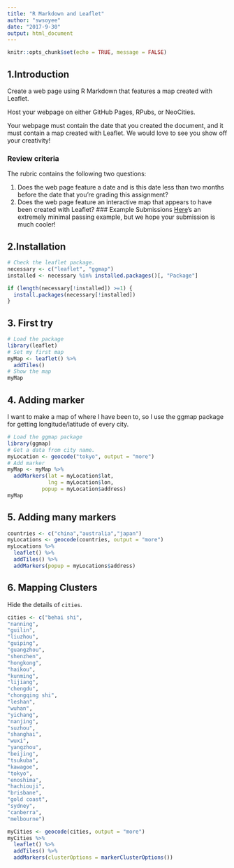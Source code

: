 ```yaml
---
title: "R Markdown and Leaflet"
author: "swsoyee"
date: "2017-9-30"
output: html_document
---
```


```r
knitr::opts_chunk$set(echo = TRUE, message = FALSE)
```

## 1.Introduction
Create a web page using R Markdown that features a map created with Leaflet.

Host your webpage on either GitHub Pages, RPubs, or NeoCities.

Your webpage must contain the date that you created the document, and it must contain a map created with Leaflet. We would love to see you show off your creativity!

### Review criteria
The rubric contains the following two questions:

1. Does the web page feature a date and is this date less than two months before the date that you're grading this assignment?
2. Does the web page feature an interactive map that appears to have been created with Leaflet?
### Example Submissions
[Here](https://seankross.neocities.org/week2.html)'s an extremely minimal passing example, but we hope your submission is much cooler!


## 2.Installation
```r
# Check the leaflet package.
necessary <- c("leaflet", "ggmap")
installed <- necessary %in% installed.packages()[, "Package"]

if (length(necessary[!installed]) >=1) {
  install.packages(necessary[!installed])
}
```

## 3. First try
```r
# Load the package
library(leaflet)
# Set my first map
myMap <- leaflet() %>%
  addTiles()
# Show the map
myMap
```

## 4. Adding marker
I want to make a map of where I have been to, so I use the ggmap package for getting longitude/latitude of every city.
```r
# Load the ggmap package
library(ggmap)
# Get a data from city name.
myLocation <- geocode("tokyo", output = "more")
# Add marker
myMap <- myMap %>%
  addMarkers(lat = myLocation$lat, 
             lng = myLocation$lon, 
           popup = myLocation$address)
myMap
```

## 5. Adding many markers
```r
countries <- c("china","australia","japan")
myLocations <- geocode(countries, output = "more")
myLocations %>% 
  leaflet() %>%
  addTiles() %>%
  addMarkers(popup = myLocations$address)
```

## 6. Mapping Clusters
Hide the  details of `cities`.
```r
cities <- c("behai shi",
"nanning",
"guilin",
"liuzhou",
"guiping",
"guangzhou",
"shenzhen",
"hongkong",
"haikou",
"kunming",
"lijiang",
"chengdu",
"chongqing shi",
"leshan",
"wuhan",
"yichang",
"nanjing",
"suzhou",
"shanghai",
"wuxi",
"yangzhou",
"beijing",
"tsukuba",
"kawagoe",
"tokyo",
"enoshima",
"hachiouji",
"brisbane",
"gold coast",
"sydney",
"canberra",
"melbourne")
```
```r
myCities <- geocode(cities, output = "more")
myCities %>% 
  leaflet() %>%
  addTiles() %>%
  addMarkers(clusterOptions = markerClusterOptions())
```